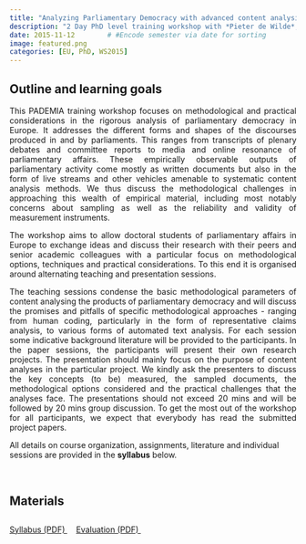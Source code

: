 ```yaml
---
title: "Analyzing Parliamentary Democracy with advanced content analysis methods"
description: "2 Day PhD level training workshop with *Pieter de Wilde*, funded by the PADEMIA network, WZB Berlin, Winter 2015"
date: 2015-11-12        # #Encode semester via date for sorting
image: featured.png
categories: [EU, PhD, WS2015]
---
```




## Outline and learning goals

::: {style="text-align: justify;"}

This PADEMIA  training workshop focuses on methodological and practical considerations in the rigorous analysis of parliamentary democracy in Europe. It addresses the different forms and shapes of the discourses produced in and by parliaments. This ranges from transcripts of plenary debates and committee reports to media and online resonance of parliamentary affairs. These empirically observable outputs of parliamentary activity come mostly as written documents but also in the form of live streams and other vehicles amenable to systematic content analysis methods. We thus discuss the methodological challenges in approaching this wealth of empirical material, including most notably concerns about sampling as well as the reliability and validity of measurement instruments.<br> 
    
The workshop aims to allow doctoral students of parliamentary affairs in Europe to exchange ideas and discuss their research with their peers and senior academic colleagues with a particular focus on methodological options, techniques and practical considerations. To this end it is organised around alternating teaching and presentation sessions.<br> 
     
The teaching sessions condense the basic methodological parameters of content analysing the products of parliamentary democracy and will discuss the promises and pitfalls of specific methodological approaches - ranging from human coding, particularly in the form of representative claims analysis, to various forms of automated text analysis. For each session some indicative background literature will be provided to the participants.
In the paper sessions, the participants will present their own research projects. The presentation should mainly focus on the purpose of content analyses in the particular project. We kindly ask the presenters to discuss the key concepts (to be) measured, the sampled documents, the methodological options considered and the practical challenges that the analyses face. The presentations should not exceed 20 mins and will be followed by 20 mins group discussion. To get the most out of the workshop for all participants, we expect that everybody has read the submitted project papers.<br> 
    
:::

::: callout-note
All details on course organization, assignments, literature and individual sessions are provided in the <strong>syllabus</strong> below.
:::

<br>



## Materials

::: {style="line-height: 2.8;"}
<a class="btn btn-primary" href="./syllabus.pdf" download>
  <i class="fa-solid fa-scroll"></i> Syllabus (PDF)
</a>&nbsp;&nbsp;&nbsp;
<!-- <a class="btn btn-primary" href="https://youtube.com/playlist?list=PL6rqiIXWuNAetGhWOV1pSA2AyZfPn47Gz&feature=shared"> -->
<!--   <i class="fa-brands fa-youtube"></i> Lecture videos -->
<!-- </a>&nbsp;&nbsp;&nbsp; -->
<a class="btn btn-primary" href="./evaluation.pdf" download>
  <i class="fa-solid fa-magnifying-glass"></i> Evaluation (PDF)
</a>&nbsp;&nbsp;&nbsp;
:::



